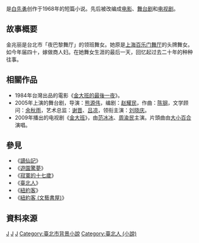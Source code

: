 {{engname|《'''金大班的最後一夜'''》|''The Last Night of Madam Chin''}}是[[白先勇|白先勇]]创作于1968年的短篇小说。先后被改编成[[电影|电影]]、[[舞台剧|舞台剧]]和[[金大班|电视剧]]。

== 故事概要 ==
金兆丽是台北市「夜巴黎舞厅」的领班舞女。她原是[[上海|上海]][[百乐门舞厅|百乐门舞厅]]的头牌舞女。如今年届四十，嫁做商人妇。在她舞女生涯的最后一天，回忆起过去二十年的种种往事。

==相關作品==
*1984年台灣出品的電影《[[金大班的最後一夜_(電影)|金大班的最後一夜]]》。
*2005年上演的舞台剧，导演：[[熊源伟|熊源伟]]，编剧：[[赵耀民|赵耀民]]，作曲：[[陈钢|陈钢]]，文学顾问：[[余秋雨|余秋雨]]，艺术总监：[[谢晋|谢晋]]、[[吕凉|吕凉]]，领衔主演：[[刘晓庆|刘晓庆]]。
*2009年播出的电视剧《[[金大班|金大班]]》，由[[范冰冰|范冰冰]]、[[周渝民|周渝民]]主演。片頭曲由[[大小百合|大小百合]]演唱。

== 參見 ==
*《[[謫仙記_(小說集)|謫仙記]]》
*《[[遊園驚夢_(小說集)|遊園驚夢]]》
*《[[寂寞的十七歲_(小說集)|寂寞的十七歲]]》
*《[[臺北人|臺北人]]》
*《[[紐約客_(小說集)|紐約客]]》
*《[[紐約客_(文藝書屋)|紐約客 (文藝書屋)]]》

==資料來源==
{{reflist}}

[[Category:1968年小说|J]]
[[Category:中文短篇小说|J]]
[[Category:上海民国时期背景小说|J]]
[[Category:臺北市背景小說|Category:臺北市背景小說]]
[[Category:臺北人_(小說)|Category:臺北人 (小說)]]